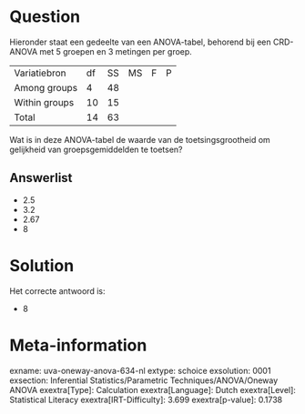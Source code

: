 Question
========

Hieronder staat een gedeelte van een ANOVA-tabel, behorend bij een
CRD-ANOVA met 5 groepen en 3 metingen per groep.

  --------------- ---- ---- ---- --- ---
  Variatiebron    df   SS   MS   F   P
  Among groups    4    48            
  Within groups   10   15            
  Total           14   63            
  --------------- ---- ---- ---- --- ---

Wat is in deze ANOVA-tabel de waarde van de toetsingsgrootheid om
gelijkheid van groepsgemiddelden te toetsen?


Answerlist
----------

* 2.5
* 3.2
* 2.67
* 8

Solution
========

Het correcte antwoord is: 

* 8

Meta-information
================
exname: uva-oneway-anova-634-nl
extype: schoice
exsolution: 0001
exsection: Inferential Statistics/Parametric Techniques/ANOVA/Oneway ANOVA
exextra[Type]: Calculation
exextra[Language]: Dutch
exextra[Level]: Statistical Literacy
exextra[IRT-Difficulty]: 3.699
exextra[p-value]: 0.1738
